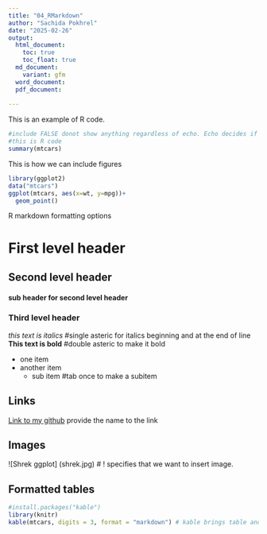 ```yaml
---
title: "04_RMarkdown"
author: "Sachida Pokhrel"
date: "2025-02-26"
output: 
  html_document:
    toc: true
    toc_float: true
  md_document:
    variant: gfm
  word_document:
  pdf_document:
    
---
```


This is an example of R code.
```r
#include FALSE donot show anything regardless of echo. Echo decides if we can show code or not in the knitted document.If we use include TRUE and echo FALSE, it will not show code but show output.Default is true for both that means shows code and the output
#this is R code
summary(mtcars)
```


This is how we can include figures
```r
library(ggplot2)
data("mtcars")
ggplot(mtcars, aes(x=wt, y=mpg))+
  geom_point()
```

R markdown formatting options

# First level header

## Second level header
#### sub header for second level header
### Third level header

*this text is italics* #single asteric for italics beginning and at the end of line
**This text is bold** #double asteric to make it bold

- one item
- another item
  - sub item #tab once to make a subitem

## Links

[Link to my github](https://github.com/SachidaPokhrel/Class_Reproducibility/)
provide the name to the link

## Images
![Shrek ggplot] (shrek.jpg) # ! specifies that we want to insert image.

## Formatted tables
```r
#install.packages("kable")
library(knitr)
kable(mtcars, digits = 3, format = "markdown") # kable brings table and digits 3 gives 3 digits after decimal
```

